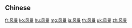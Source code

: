 {{also|風景}}
==Chinese==
{{zh-see|風景}}

[[fr:风景]]
[[ko:风景]]
[[hu:风景]]
[[mg:风景]]
[[ja:风景]]
[[th:风景]]
[[uk:风景]]
[[zh:风景]]